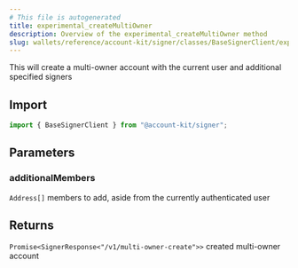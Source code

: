 ```yaml
---
# This file is autogenerated
title: experimental_createMultiOwner
description: Overview of the experimental_createMultiOwner method
slug: wallets/reference/account-kit/signer/classes/BaseSignerClient/experimental_createMultiOwner
---
```


This will create a multi-owner account with the current user and additional specified signers

## Import

```ts
import { BaseSignerClient } from "@account-kit/signer";
```

## Parameters

### additionalMembers

`Address[]`
members to add, aside from the currently authenticated user

## Returns

`Promise<SignerResponse<"/v1/multi-owner-create">>`
created multi-owner account
